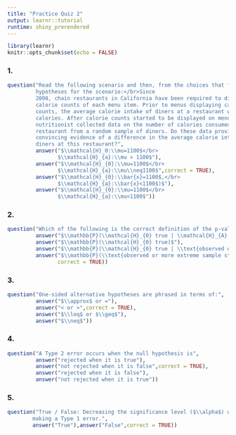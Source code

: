 ```yaml
---
title: "Practice Quiz 2"
output: learnr::tutorial
runtime: shiny_prerendered
---
```


```r
library(learnr)
knitr::opts_chunk$set(echo = FALSE)
```
<style>body{text-align: justify}</style>
### 1.

```r
question("Read the following scenario and then, from the choices that follow, choose the correct set of
         hypotheses for the scenario:</br>Since 
         2008, chain restaurants in California have been required to display 
         calorie counts of each menu item. Prior to menus displaying calorie 
         counts, the average calorie intake of diners at a restaurant was 1100 
         calories. After calorie counts started to be displayed on menus, a 
         nutritionist collected data on the number of calories consumed at this 
         restaurant from a random sample of diners. Do these data provide 
         convincing evidence of a difference in the average calorie intake of a 
         diners at this restaurant?",
         answer("$\\mathcal{H}_0:\\mu=1100$</br>
                $\\mathcal{H}_{a}:\\mu > 1100$"),
         answer("$\\mathcal{H}_{0}:\\mu=1100$</br>
                $\\mathcal{H}_{a}:\\mu\\neq1100$",correct = TRUE),
         answer("$\\mathcal{H}_{0}:\\bar{x}=1100$,</br>
                $\\mathcal{H}_{a}:\\bar{x}<1100$)$"),
         answer("$\\mathcal{H}_{0}:\\mu=1100$</br>
                $\\mathcal{H}_{a}:\\mu<1100$"))
```

### 2.

```r
question("Which of the following is the correct definition of the p-value?",
         answer("$\\mathbb{P}(\\mathcal{H}_{0} true | \\mathcal{H}_{A} false)$"),
         answer("$\\mathbb{P}(\\mathcal{H}_{0} true)$"),
         answer("$\\mathbb{P}(\\mathcal{H}_{0} true | \\text{observed data})$"), 
         answer("$\\mathbb{P}(\\text{observed or more extreme sample statistic}|\\mathcal{H}_0)$",
                correct = TRUE))
```

### 3.

```r
question("One-sided alternative hypotheses are phrased in terms of:",
         answer("$\\approx$ or ="),
         answer("< or >",correct = TRUE),
         answer("$\\leq$ or $\\geq$"),
         answer("$\\neq$"))
```

### 4.

```r
question("A Type 2 error occurs when the null hypothesis is",
         answer("rejected when it is true"),
         answer("not rejected when it is false",correct = TRUE),
         answer("rejected when it is false"),
         answer("not rejected when it is true"))
```

### 5.

```r
question("True / False: Decreasing the significance level ($\\alpha$) will increase the probability of
        making a Type 1 error.",
        answer("True"),answer("False",correct = TRUE))
```